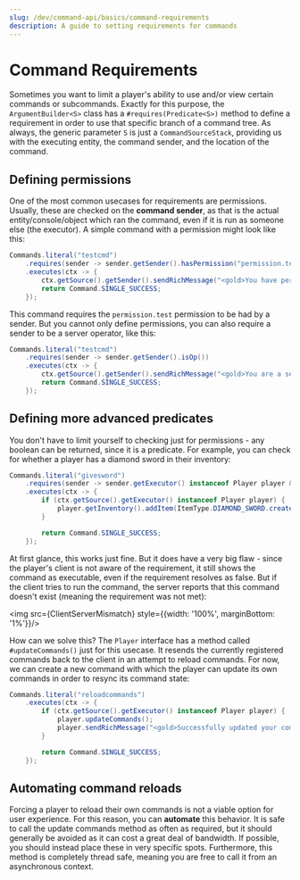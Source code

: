 ```yaml
---
slug: /dev/command-api/basics/command-requirements
description: A guide to setting requirements for commands
---
```



# Command Requirements
Sometimes you want to limit a player's ability to use and/or view certain commands or subcommands. Exactly for this purpose,
the `ArgumentBuilder<S>` class has a `#requires(Predicate<S>)` method to define a requirement in order to use that specific branch of a command tree.
As always, the generic parameter `S` is just a `CommandSourceStack`, providing us with the executing entity, the command sender, and the location of the command.

## Defining permissions
One of the most common usecases for requirements are permissions. Usually, these are checked on the **command sender**, as that is the actual entity/console/object
which ran the command, even if it is run as someone else (the executor). A simple command with a permission might look like this:

```java
Commands.literal("testcmd")
    .requires(sender -> sender.getSender().hasPermission("permission.test"))
    .executes(ctx -> {
        ctx.getSource().getSender().sendRichMessage("<gold>You have permission to run this command!");
        return Command.SINGLE_SUCCESS;
    });
```

This command requires the `permission.test` permission to be had by a sender.
But you cannot only define permissions, you can also require a sender to be a server operator, like this:

```java
Commands.literal("testcmd")
    .requires(sender -> sender.getSender().isOp())
    .executes(ctx -> {
        ctx.getSource().getSender().sendRichMessage("<gold>You are a server operator!");
        return Command.SINGLE_SUCCESS;
    });
```

## Defining more advanced predicates
You don't have to limit yourself to checking just for permissions - any boolean can be returned, since it is a predicate. For example, you can check for whether
a player has a diamond sword in their inventory:

```java
Commands.literal("givesword")
    .requires(sender -> sender.getExecutor() instanceof Player player && !player.getInventory().contains(Material.DIAMOND_SWORD))
    .executes(ctx -> {
        if (ctx.getSource().getExecutor() instanceof Player player) {
            player.getInventory().addItem(ItemType.DIAMOND_SWORD.createItemStack());
        }

        return Command.SINGLE_SUCCESS;
    });
```

At first glance, this works just fine. But it does have a very big flaw - since the player's client is not aware of the requirement, it still shows the command
as executable, even if the requirement resolves as false. But if the client tries to run the command, the server reports that this command doesn't exist (meaning
the requirement was not met):

<img src={ClientServerMismatch} style={{width: '100%', marginBottom: '1%'}}/>

How can we solve this? The `Player` interface has a method called `#updateCommands()` just for this usecase. It resends the currently registered commands back to the
client in an attempt to reload commands. For now, we can create a new command with which the player can update its own commands in order to resync its command state:

```java
Commands.literal("reloadcommands")
    .executes(ctx -> {
        if (ctx.getSource().getExecutor() instanceof Player player) {
            player.updateCommands();
            player.sendRichMessage("<gold>Successfully updated your commands!");
        }

        return Command.SINGLE_SUCCESS;
    });
```

## Automating command reloads
Forcing a player to reload their own commands is not a viable option for user experience. For this reason, you can **automate** this behavior. It is safe to call
the update commands method as often as required, but it should generally be avoided as it can cost a great deal of bandwidth. If possible, you should instead place
these in very specific spots. Furthermore, this method is completely thread safe, meaning you are free to call it from an asynchronous context.